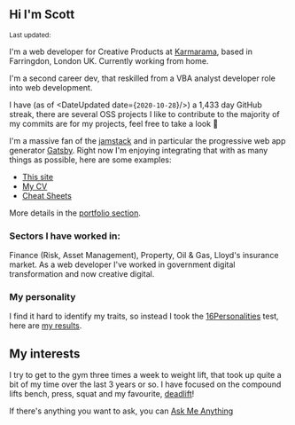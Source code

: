 ## Hi I'm Scott

<Small>
  Last updated: <DateUpdated date={`2020-10-28`} small={`true`} />
</Small>

I'm a web developer for Creative Products at [Karmarama], based in
Farringdon, London UK. Currently working from home.

I'm a second career dev, that reskilled from a VBA analyst developer
role into web development.

I have (as of <DateUpdated date={`2020-10-28`}/>) a 1,433 day GitHub
streak, there are several OSS projects I like to contribute to the
majority of my commits are for my projects, feel free to take a look
👀

I'm a massive fan of the [jamstack] and in particular the progressive
web app generator [Gatsby]. Right now I'm enjoying integrating that
with as many things as possible, here are some examples:

- [This site]
- [My CV]
- [Cheat Sheets]

More details in the [portfolio section].

### Sectors I have worked in:

Finance (Risk, Asset Management), Property, Oil & Gas, Lloyd's
insurance market. As a web developer I've worked in government digital
transformation and now creative digital.

### My personality

I find it hard to identify my traits, so instead I took the
[16Personalities] test, here are [my results].

## My interests

I try to get to the gym three times a week to weight lift, that took
up quite a bit of my time over the last 3 years or so. I have focused
on the compound lifts bench, press, squat and my favourite,
[deadlift]!

If there's anything you want to ask, you can [Ask Me Anything]

<!-- Links -->

[karmarama]: https://karmarama.com
[vba]: https://en.wikipedia.org/wiki/Visual_Basic_for_Applications
[now]: https://zeit.co/now
[gatsby]: https://www.gatsbyjs.org/
[this site]: https://scottspence.com
[my cv]: https://mecv.xyz
[cheat sheets]: https://cheatsheets.xyz
[deadlift]: https://www.youtube.com/watch?v=b8sadCd7Lhc
[react static]: https://react-static.js.org/
[ask me anything]: https://github.com/spences10/ama
[16personalities]: https://www.16personalities.com/
[my results]: https://www.16personalities.com/profiles/ba01a67248b68
[netlify]: http://netlify.com/
[jamstack]: https://jamstack.org/
[portfolio section]: #portfolio

